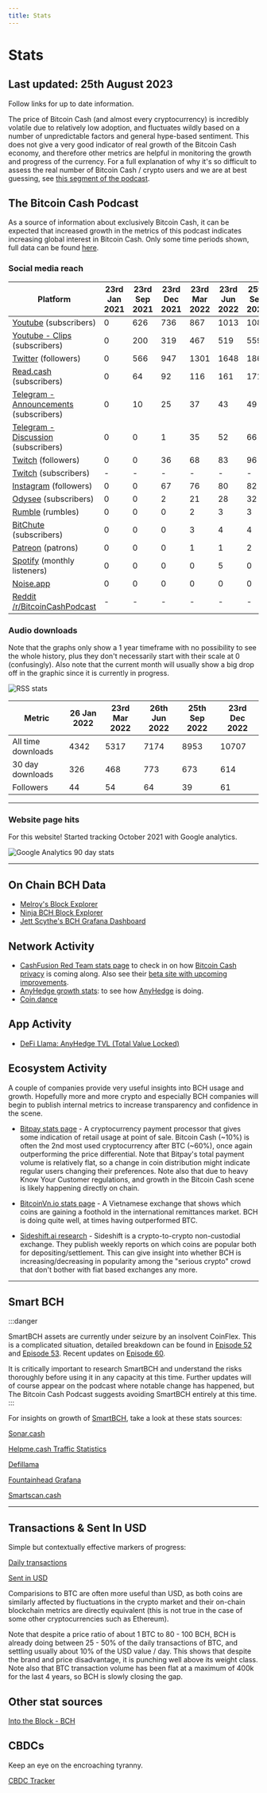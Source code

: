 ```yaml
---
title: Stats
---
```



# Stats

## Last updated: 25th August 2023

Follow links for up to date information.

The price of Bitcoin Cash (and almost every cryptocurrency) is incredibly volatile due to relatively low adoption, and fluctuates wildly based on a number of unpredictable factors and general hype-based sentiment. This does not give a very good indicator of real growth of the Bitcoin Cash economy, and therefore other metrics are helpful in monitoring the growth and progress of the currency. For a full explanation of why it's so difficult to assess the real number of Bitcoin Cash / crypto users and we are at best guessing, see [this segment of the podcast](https://youtu.be/tlCV7sQMmx8?t=1852).

## The Bitcoin Cash Podcast

As a source of information about exclusively Bitcoin Cash, it can be expected that increased growth in the metrics of this podcast indicates increasing global interest in Bitcoin Cash. Only some time periods shown, full data can be found [here](https://docs.google.com/spreadsheets/d/1LT2QG1bS7ADGz3K90MZw0niGJyIGmeK1Tavs3j4X3OU/edit?usp=sharing).

### Social media reach

| Platform                                                                                  | 23rd Jan 2021 | 23rd Sep 2021 | 23rd Dec 2021 | 23rd Mar 2022 | 23rd Jun 2022 | 25th Sep 2022 | 23rd Dec 2022 | 22nd Mar 2023 | 23rd Apr 2023 | 23rd May 2023 | 27th June 2023 | 23rd June 2023 | 25 August 2023 |
| ----------------------------------------------------------------------------------------- | ------------- | ------------- | ------------- | ------------- | ------------- | ------------- | ------------- | ------------- | ------------- | ------------- | -------------- | -------------- | -------------- |
| [Youtube](https://www.youtube.com/channel/UCsrDsJnHFnkMnJhEslofyPQ) (subscribers)         | 0             | 626           | 736           | 867           | 1013          | 1084          | 1182          | 1275          | 1289          | 1317          | 1377           | 1499           | 1555           |
| [Youtube - Clips](https://www.youtube.com/channel/UC22kOwMuIzJCOtAPjoIjkFA) (subscribers) | 0             | 200           | 319           | 467           | 519           | 559           | 626           | 660           | 672           | 689           | 702            | 717            | 727            |
| [Twitter](https://twitter.com/TheBCHPodcast) (followers)                                  | 0             | 566           | 947           | 1301          | 1648          | 1862          | 4499          | 4382          | 4422          | 4552          | 5467           | 6729           | 6967           |
| [Read.cash](https://read.cash/@BitcoinCashPodcast) (subscribers)                          | 0             | 64            | 92            | 116           | 161           | 171           | 178           | 186           | 187           | 188           | 189            | 190            | 191            |
| [Telegram - Announcements](https://t.me/thebitcoincashpodcast) (subscribers)              | 0             | 10            | 25            | 37            | 43            | 49            | 52            | 59            | 61            | 65            | 67             | 66             | 68             |
| [Telegram - Discussion](https://t.me/thebitcoincashpodcast_discussion) (subscribers)      | 0             | 0             | 1             | 35            | 52            | 66            | 89            | 102           | 104           | 103           | 128            | 135            | 143            |
| [Twitch](https://www.twitch.tv/thebitcoincashpodcast) (followers)                         | 0             | 0             | 36            | 68            | 83            | 96            | 1569          | 1691          | 1706          | 1723          | 1700ish        | 1901           | 1939           |
| [Twitch](https://www.twitch.tv/thebitcoincashpodcast) (subscribers)                       | -             | -             | -             | -             | -             | -             | -             | 9             | 9             | 7             | unavailable    | 5              | 6              |
| [Instagram](https://www.instagram.com/thebitcoincashpodcast/) (followers)                 | 0             | 0             | 67            | 76            | 80            | 82            | 187           | 194           | 201           | 206           | 211            | 219            | 228            |
| [Odysee](https://odysee.com/@BitcoinCashPodcast:2) (subscribers)                          | 0             | 0             | 2             | 21            | 28            | 32            | 32            | 37            | 38            | 40            | 42             | 42             | 42             |
| [Rumble](https://rumble.com/user/BitcoinCashPodcast) (rumbles)                            | 0             | 0             | 0             | 2             | 3             | 3             | 7             | 11            | 11            | 11            | 12             | 13             | 14             |
| [BitChute](https://www.bitchute.com/channel/u4kmVqYxmyU2/) (subscribers)                  | 0             | 0             | 0             | 3             | 4             | 4             | 5             | 9             | 9             | 25            | 12             | 13             | 14             |
| [Patreon](https://www.patreon.com/bitcoincashpodcast) (patrons)                           | 0             | 0             | 0             | 1             | 1             | 2             | 2             | 2             | 2             | 2             | 2              | 2              | 3              |
| [Spotify](https://open.spotify.com/artist/4wyXjYROLQdNvL6qwgCerH) (monthly listeners)     | 0             | 0             | 0             | 0             | 5             | 0             | 2             | 4             | 1             | 2             | 3              | 2              | 2              |
| [Noise.app](https://noise.app/TheBitcoinCashPodcast)                                      | 0             | 0             | 0             | 0             | 0             | 0             | 0             | 44            | 47            | 51            | 54             | 62             | 66             |
| [Reddit /r/BitcoinCashPodcast](https://www.reddit.com/r/BitcoinCashPodcast)               | -             | -             | -             | -             | -             | -             | -             | -             | 16            | 30            | 35             | 45             | 49             |

### Audio downloads

Note that the graphs only show a 1 year timeframe with no possibility to see the whole history, plus they don't necessarily start with their scale at 0 (confusingly). Also note that the current month will usually show a big drop off in the graphic since it is currently in progress.

<img src={rssUrl} alt="RSS stats" />

| Metric             | 26 Jan 2022 | 23rd Mar 2022 | 26th Jun 2022 | 25th Sep 2022 | 23rd Dec 2022 |
| ------------------ | ----------- | ------------- | ------------- | ------------- | ------------- |
| All time downloads | 4342        | 5317          | 7174          | 8953          | 10707         |
| 30 day downloads   | 326         | 468           | 773           | 673           | 614           |
| Followers          | 44          | 54            | 64            | 39            | 61            |

<hr />

### Website page hits

For this website! Started tracking October 2021 with Google analytics.

<img src={ga90dayUrl} alt="Google Analytics 90 day stats" />

<hr />

## On Chain BCH Data

- [Melroy's Block Explorer](https://explorer.melroy.org/)
- [Ninja BCH Block Explorer](https://explorer.bch.ninja/)
- [Jett Scythe's BCH Grafana Dashboard](https://metrics.jettscythe.xyz/public-dashboards/0c3823b0103d4fa8a90d03f3f715742f?orgId=1&refresh=5s&from=now-1h&to=now)

## Network Activity

- [CashFusion Red Team stats page](https://fusionstats.redteam.cash/) to check in on how [Bitcoin Cash privacy](/faqs/BCH/what-about-privacy-on-BCH) is coming along. Also see their [beta site with upcoming improvements](https://beta.redteam.cash/).
- [AnyHedge growth stats](https://gitlab.com/0353F40E/anyhedge-stats/-/blob/master/plots/plots.md): to see how [AnyHedge](/faqs/Tech/what-is-anyhedge) is doing.
- [Coin.dance](https://cash.coin.dance/blocks/transactions)

## App Activity

- [DeFi Llama: AnyHedge TVL (Total Value Locked)](https://defillama.com/protocol/anyhedge?denomination=BCH)

## Ecosystem Activity

A couple of companies provide very useful insights into BCH usage and growth. Hopefully more and more crypto and especially BCH companies will begin to publish internal metrics to increase transparency and confidence in the scene.

- [Bitpay stats page](https://bitpay.com/stats/) - A cryptocurrency payment processor that gives some indication of retail usage at point of sale. Bitcoin Cash (~10%) is often the 2nd most used cryptocurrency after BTC (~60%), once again outperforming the price differential. Note that Bitpay's total payment volume is relatively flat, so a change in coin distribution might indicate regular users changing their preferences. Note also that due to heavy Know Your Customer regulations, and growth in the Bitcoin Cash scene is likely happening directly on chain.

- [BitcoinVn.io stats page](https://bitcoinvn.io/stats) - A Vietnamese exchange that shows which coins are gaining a foothold in the international remittances market. BCH is doing quite well, at times having outperformed BTC.

- [Sideshift.ai research](https://research.sideshift.ai/) - Sideshift is a crypto-to-crypto non-custodial exchange. They publish weekly reports on which coins are popular both for depositing/settlement. This can give insight into whether BCH is increasing/decreasing in popularity among the "serious crypto" crowd that don't bother with fiat based exchanges any more.

<hr />

## Smart BCH

:::danger

SmartBCH assets are currently under seizure by an insolvent CoinFlex. This is a complicated situation, detailed breakdown can be found in [Episode 52](/episodes/52) and [Episode 53](/episodes/53). Recent updates on [Episode 60](/episodes/60).

It is critically important to research SmartBCH and understand the risks thoroughly before using it in any capacity at this time. Further updates will of course appear on the podcast where notable change has happened, but The Bitcoin Cash Podcast suggests avoiding SmartBCH entirely at this time.
:::

For insights on growth of [SmartBCH](/faqs/SmartBCH/what-is-smart-BCH), take a look at these stats sources:

[Sonar.cash](https://sonar.cash/)

[Helpme.cash Traffic Statistics](https://helpme.cash/HelpMe-Statistics/)

[Defillama](https://defillama.com/chain/smartBCH)

[Fountainhead Grafana](https://smartbch.fountainhead.cash/grafana/d/GUnTOBGnz/smartbch?from=now-1y&to=now&refresh=5s&orgId=1)

[Smartscan.cash](https://www.smartscan.cash/)

<hr />

## Transactions & Sent In USD

Simple but contextually effective markers of progress:

[Daily transactions](https://cash.coin.dance/blocks/transactions)

[Sent in USD](https://bitinfocharts.com/comparison/sentinusd-btc-bch.html#3y)

Comparisions to BTC are often more useful than USD, as both coins are similarly affected by fluctuations in the crypto market and their on-chain blockchain metrics are directly equivalent (this is not true in the case of some other cryptocurrencies such as Ethereum).

Note that despite a price ratio of about 1 BTC to 80 - 100 BCH, BCH is already doing between 25 - 50% of the daily transactions of BTC, and settling usually about 10% of the USD value / day. This shows that despite the brand and price disadvantage, it is punching well above its weight class. Note also that BTC transaction volume has been flat at a maximum of 400k for the last 4 years, so BCH is slowly closing the gap.

## Other stat sources

[Into the Block - BCH](https://app.intotheblock.com/coin/BCH)

## CBDCs

Keep an eye on the encroaching tyranny.

[CBDC Tracker](https://cbdctracker.org/)
